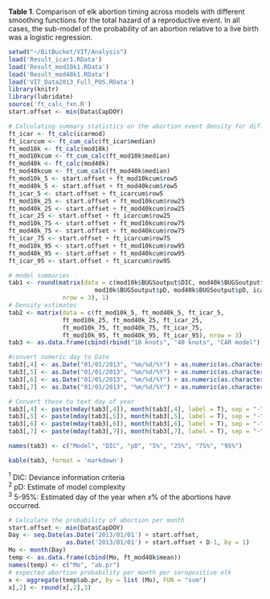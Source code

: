 **Table 1**. Comparison of elk abortion timing across models with different smoothing functions for the total hazard of a reproductive event. In all cases, the sub-model of the probability of an abortion relative to a live birth was a logistic regression.        

```r
setwd("~/BitBucket/VIT/Analysis")
load('Result_icar1.RData')
load('Result_mod10k1.RData')
load('Result_mod40k1.RData')
load('VIT_Data2013_Full_POS.RData')
library(knitr)
library(lubridate)
source('ft_calc_fxn.R')
start.offset <- min(Data$CapDOY)

# Calculating summary statistics on the abortion event density for different models. 
ft_icar <- ft_calc(icarmod)
ft_icarcum <- ft_cum_calc(ft_icar$median)
ft_mod10k <- ft_calc(mod10k)
ft_mod10kcum <- ft_cum_calc(ft_mod10k$median)
ft_mod40k <- ft_calc(mod40k)
ft_mod40kcum <- ft_cum_calc(ft_mod40k$median)
ft_mod10k_5 <- start.offset + ft_mod10kcum$row5 
ft_mod40k_5 <- start.offset + ft_mod40kcum$row5 
ft_icar_5 <- start.offset + ft_icarcum$row5 
ft_mod10k_25 <- start.offset + ft_mod10kcum$row25 
ft_mod40k_25 <- start.offset + ft_mod40kcum$row25 
ft_icar_25 <- start.offset + ft_icarcum$row25 
ft_mod10k_75 <- start.offset + ft_mod10kcum$row75 
ft_mod40k_75 <- start.offset + ft_mod40kcum$row75 
ft_icar_75 <- start.offset + ft_icarcum$row75 
ft_mod10k_95 <- start.offset + ft_mod10kcum$row95 
ft_mod40k_95 <- start.offset + ft_mod40kcum$row95 
ft_icar_95 <- start.offset + ft_icarcum$row95 

# model summaries
tab1 <- round(matrix(data = c(mod10k$BUGSoutput$DIC, mod40k$BUGSoutput$DIC, icarmod$BUGSoutput$DIC, 
                        mod10k$BUGSoutput$pD, mod40k$BUGSoutput$pD, icarmod$BUGSoutput$pD), 
               nrow = 3), 1)
# Density estimates
tab2 <- matrix(data = c(ft_mod10k_5, ft_mod40k_5, ft_icar_5,  
               ft_mod10k_25, ft_mod40k_25, ft_icar_25,  
               ft_mod10k_75, ft_mod40k_75, ft_icar_75,  
               ft_mod10k_95, ft_mod40k_95, ft_icar_95), nrow = 3)
tab3 <- as.data.frame(cbind(rbind("10 knots", "40 knots", "CAR model"), tab1, tab2))

#convert numeric day to Date
tab3[,4] <- as.Date("01/01/2013", "%m/%d/%Y") + as.numeric(as.character(tab3[,4]))
tab3[,5] <- as.Date("01/01/2013", "%m/%d/%Y") + as.numeric(as.character(tab3[,5]))
tab3[,6] <- as.Date("01/01/2013", "%m/%d/%Y") + as.numeric(as.character(tab3[,6]))
tab3[,7] <- as.Date("01/01/2013", "%m/%d/%Y") + as.numeric(as.character(tab3[,7]))

# Convert these to text day of year
tab3[,4] <- paste(mday(tab3[,4]), month(tab3[,4], label = T), sep = "-")
tab3[,5] <- paste(mday(tab3[,5]), month(tab3[,5], label = T), sep = "-")
tab3[,6] <- paste(mday(tab3[,6]), month(tab3[,6], label = T), sep = "-")
tab3[,7] <- paste(mday(tab3[,7]), month(tab3[,7], label = T), sep = "-")

names(tab3) <- c("Model", "DIC", "pD", "5%", "25%", "75%", "95%")

kable(tab3, format = 'markdown')
```
  
$^1$ DIC: Deviance information criteria  
$^2$ pD: Estimate of model complexity  
$^3$ 5-95%: Estimated day of the year when $x$% of the abortions have occurred.  

```r
# Calculate the probability of abortion per month
start.offset <- min(Data$CapDOY)
Day <- seq.Date(as.Date('2013/01/01') + start.offset, 
                as.Date('2013/01/01') + start.offset + D-1, by = 1)
Mo <- month(Day)
temp <- as.data.frame(cbind(Mo, ft_mod40k$mean))
names(temp) <- c("Mo", "ab.pr")
# expected abortion probability per month per seropositive elk
x <- aggregate(temp$ab.pr, by = list (Mo), FUN = "sum")
x[,2] <- round(x[,2],3)

```
